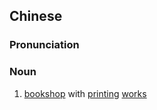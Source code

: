 ==Chinese==
{{zh-forms|s=书坊}}

===Pronunciation===
{{zh-pron
|m=shūfāng
|c=syu1 fong1
|mn=qz:chir-hong/xm:su-hong/zz:si-hong
|cat=n
}}

===Noun===
{{zh-noun}}

# {{lb|zh|old}} [[bookshop]] with [[printing]] [[work]]s